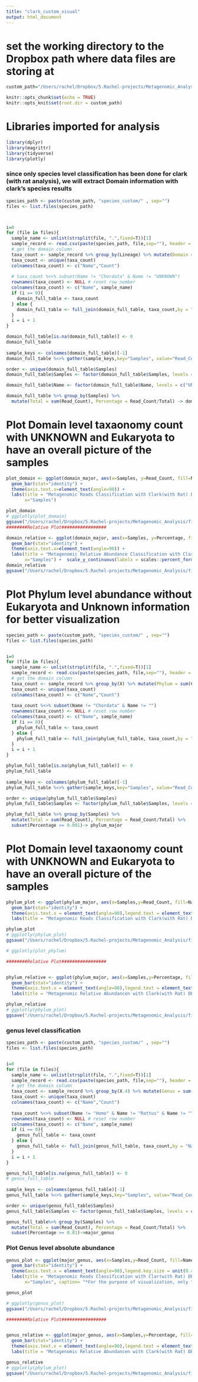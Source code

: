 ```yaml
---
title: "clark_custom_visual"
output: html_document
---
```


# set the working directory to the Dropbox path where data files are storing at
```r
custom_path="/Users/rachel/Dropbox/5.Rachel-projects/Metagenomic_Analysis/final_analysis/clark/"

knitr::opts_chunk$set(echo = TRUE)
knitr::opts_knit$set(root.dir = custom_path)
```

# Libraries imported for analysis
```r

library(dplyr)
library(magrittr)
library(tidyverse)
library(plotly)


```

### since only species level classification has been done for clark (with rat analysis), we will extract Domain information with clark's species results

```r

species_path <- paste(custom_path, "species_custom/" , sep="")
files <- list.files(species_path)



i=0
for (file in files){
  sample_name <- unlist(strsplit(file, ".",fixed=T))[1]
  sample_record <- read.csv(paste(species_path, file,sep=""), header = TRUE)
  # get the domain column
  taxa_count <- sample_record %>% group_by(Lineage) %>% mutate(Domain = sum(Count)) %>% select("Lineage","Domain")
  taxa_count <- unique(taxa_count)
  colnames(taxa_count) <- c("Name","Count")
  
  # taxa_count %<>% subset(Name != "Chordata" & Name != "UNKNOWN")
  rownames(taxa_count) <- NULL # reset row number
  colnames(taxa_count) <- c("Name", sample_name)
  if (i == 0){
    domain_full_table <- taxa_count
  } else {
    domain_full_table <- full_join(domain_full_table, taxa_count,by = "Name")
  }
  i = i + 1
}

domain_full_table[is.na(domain_full_table)] <- 0
domain_full_table
 
sample_keys <- colnames(domain_full_table)[-1]
domain_full_table %<>% gather(sample_keys,key="Samples", value="Read_Count")

order <- unique(domain_full_table$Samples)
domain_full_table$Samples <- factor(domain_full_table$Samples, levels = c("R22_K","R26_K","R27_K","R28_K","R22_L","R26_L","R27_L","R28_L","R22_S","R26_S","R27_S","R28_S"))

domain_full_table$Name <- factor(domain_full_table$Name, levels = c("UNKNOWN", "Eukaryota","Bacteria","Viruses","Archaea"))

domain_full_table %>% group_by(Samples) %>% 
  mutate(Total = sum(Read_Count), Percentage = Read_Count/Total) -> domain_major
```

# Plot Domain level taxaonomy count with UNKNOWN and Eukaryota to have an overall picture of the samples
```r
plot_domain <- ggplot(domain_major, aes(x=Samples, y=Read_Count, fill=Name)) +
  geom_bar(stat="identity") + 
  theme(axis.text.x=element_text(angle=90)) +
  labs(title = "Metagenomic Reads Classification with Clark(with Rat) DB (Domain)", y= "Number of Reads",
       x="Samples")

plot_domain
# ggplotly(plot_domain)
ggsave("/Users/rachel/Dropbox/5.Rachel-projects/Metagenomic_Analysis/final_analysis/clark/plots/Relative/clark_cus_domain_rel.png")
########Relative Plot#################

domain_relative <- ggplot(domain_major, aes(x=Samples, y=Percentage, fill=Name)) +
  geom_bar(stat="identity") + 
  theme(axis.text.x=element_text(angle=90)) +
  labs(title = "Metagenomic Relative Abundance Classification with Clark(with Rat) DB (Domain)",
       x="Samples") +  scale_y_continuous(labels = scales::percent_format()) 
domain_relative
ggsave("/Users/rachel/Dropbox/5.Rachel-projects/Metagenomic_Analysis/final_analysis/clark/plots/Relative/clark_cus_domain_rel.png")

```


# Plot Phylum level abundance without Eukaryota and Unknown information for better visualization 
```r
species_path <- paste(custom_path, "species_custom/" , sep="")
files <- list.files(species_path)


i=0
for (file in files){
  sample_name <- unlist(strsplit(file, ".",fixed=T))[1]
  sample_record <- read.csv(paste(species_path, file,sep=""), header = TRUE)
  # get the domain column
  taxa_count <- sample_record %>% group_by(X) %>% mutate(Phylum = sum(Count)) %>% select("X","Phylum") %>% subset(Phylum >= 100)
  taxa_count <- unique(taxa_count)
  colnames(taxa_count) <- c("Name","Count")
  
  taxa_count %<>% subset(Name != "Chordata" & Name != "")
  rownames(taxa_count) <- NULL # reset row number
  colnames(taxa_count) <- c("Name", sample_name)
  if (i == 0){
    phylum_full_table <- taxa_count
  } else {
    phylum_full_table <- full_join(phylum_full_table, taxa_count,by = "Name")
  }
  i = i + 1
}

phylum_full_table[is.na(phylum_full_table)] <- 0
phylum_full_table
 
sample_keys <- colnames(phylum_full_table)[-1]
phylum_full_table %<>% gather(sample_keys,key="Samples", value="Read_Count")

order <- unique(phylum_full_table$Samples)
phylum_full_table$Samples <- factor(phylum_full_table$Samples, levels = c("R22_K","R26_K","R27_K","R28_K","R22_L","R26_L","R27_L","R28_L","R22_S","R26_S","R27_S","R28_S"))

phylum_full_table %>% group_by(Samples) %>% 
  mutate(Total = sum(Read_Count), Percentage = Read_Count/Total) %>%
  subset(Percentage >= 0.001)-> phylum_major


```



# Plot Domain level taxaonomy count with UNKNOWN and Eukaryota to have an overall picture of the samples
```r

phylum_plot <- ggplot(phylum_major, aes(x=Samples,y=Read_Count, fill=Name)) + 
  geom_bar(stat="identity") +
  theme(axis.text.x = element_text(angle=90),legend.text = element_text(size = 8),legend.key.size = unit(0.4,"cm"),plot.caption = element_text(hjust = 0, face= "italic"))+
  labs(title = "Metagenomic Reads Classification with Clark(with Rat) DB (Phylum)", y= "Number of Reads", x="Samples" , caption= "*For the purpose of visualization, only taxa classified with more than 1% in composition will be shown") 

phylum_plot
# ggplotly(phylum_plot)
ggsave("/Users/rachel/Dropbox/5.Rachel-projects/Metagenomic_Analysis/final_analysis/clark/plots/Absolute/clark_cus_phylum.png")

# ggplotly(plot_phylum)

########Relative Plot#################


phylum_relative <- ggplot(phylum_major, aes(x=Samples,y=Percentage, fill=Name)) + 
  geom_bar(stat="identity") +
  theme(axis.text.x = element_text(angle=90),legend.text = element_text(size = 8),legend.key.size = unit(0.4,"cm"),plot.caption = element_text(hjust = 0, face= "italic"))+
  labs(title = "Metagenomic Relative Abundancen with Clark(with Rat) DB (Phylum)", y= "Percentage", x="Samples" , caption= "*For the purpose of visualization, only taxa classified with more than 1% in composition will be shown")+scale_y_continuous(labels = scales::percent_format()) 

phylum_relative
# ggplotly(phylum_plot)
ggsave("/Users/rachel/Dropbox/5.Rachel-projects/Metagenomic_Analysis/final_analysis/clark/plots/Relative/clark_cus_phylum_rel.png")


```
### genus level classification 
```r
species_path <- paste(custom_path, "species_custom/" , sep="")
files <- list.files(species_path)


i=0
for (file in files){
  sample_name <- unlist(strsplit(file, ".",fixed=T))[1]
  sample_record <- read.csv(paste(species_path, file,sep=""), header = TRUE)
  # get the domain column
  taxa_count <- sample_record %>% group_by(X.4) %>% mutate(Genus = sum(Count)) %>% select("X.4","Genus") %>% subset(Genus >= 300)
  taxa_count <- unique(taxa_count)
  colnames(taxa_count) <- c("Name","Count")
  
  taxa_count %<>% subset(Name != "Homo" & Name != "Rattus" & Name != "")
  rownames(taxa_count) <- NULL # reset row number
  colnames(taxa_count) <- c("Name", sample_name)
  if (i == 0){
    genus_full_table <- taxa_count
  } else {
    genus_full_table <- full_join(genus_full_table, taxa_count,by = "Name")
  }
  i = i + 1
}

genus_full_table[is.na(genus_full_table)] <- 0
# genus_full_table
 
sample_keys <- colnames(genus_full_table)[-1]
genus_full_table %<>% gather(sample_keys,key="Samples", value="Read_Count")

order <- unique(genus_full_table$Samples)
genus_full_table$Samples <- factor(genus_full_table$Samples, levels = c("R22_K","R26_K","R27_K","R28_K","R22_L","R26_L","R27_L","R28_L","R22_S","R26_S","R27_S","R28_S"))

genus_full_table%>% group_by(Samples) %>% 
  mutate(Total = sum(Read_Count), Percentage = Read_Count/Total) %>%
  subset(Percentage >= 0.01)->major_genus
```


### Plot Genus level absolute abundance
```r

genus_plot <- ggplot(major_genus, aes(x=Samples,y=Read_Count, fill=Name)) + 
  geom_bar(stat="identity") +
  theme(axis.text.x = element_text(angle=90),legend.key.size = unit(0.4,"cm"), legend.text = element_text(size = 8),plot.caption = element_text(hjust = 0, face= "italic")) +
  labs(title = "Metagenomic Reads Classification with Clar(with Rat) DB (Genus)", y= "Number of Reads",
       x="Samples", caption= "*For the purpose of visualization, only taxa classified with more than 10% in composition will be shown")

genus_plot

# ggplotly(genus_plot)
ggsave("/Users/rachel/Dropbox/5.Rachel-projects/Metagenomic_Analysis/final_analysis/clark/plots/Absolute/clark_cus_genus.png")

########Relative Plot#################


genus_relative <- ggplot(major_genus, aes(x=Samples,y=Percentage, fill=Name)) + 
  geom_bar(stat="identity") +
  theme(axis.text.x = element_text(angle=90),legend.text = element_text(size = 8),legend.key.size = unit(0.4,"cm"),plot.caption = element_text(hjust = 0, face= "italic"))+
  labs(title = "Metagenomic Relative Abundancen with Clark(with Rat) DB (Genus)", y= "Percentage", x="Samples" , caption= "*For the purpose of visualization, only taxa classified with more than 10% in composition will be shown")+scale_y_continuous(labels = scales::percent_format()) 

genus_relative
# ggplotly(phylum_plot)
ggsave("/Users/rachel/Dropbox/5.Rachel-projects/Metagenomic_Analysis/final_analysis/clark/plots/Relative/clark_cus_genus_rel.png")


```
